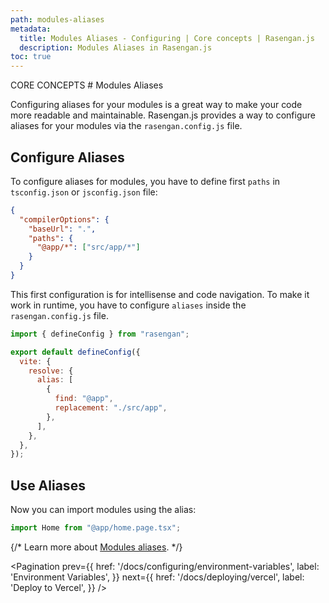 ```yaml
---
path: modules-aliases
metadata:
  title: Modules Aliases - Configuring | Core concepts | Rasengan.js
  description: Modules Aliases in Rasengan.js
toc: true
---
```



<span className="text-[12px] font-mono-regular text-foreground/60">
  CORE CONCEPTS
</span>
# Modules Aliases

Configuring aliases for your modules is a great way to make your code more readable and maintainable. 
Rasengan.js provides a way to configure aliases for your modules via the `rasengan.config.js` file.

## Configure Aliases

To configure aliases for modules, you have to define first `paths` in `tsconfig.json` or `jsconfig.json` file:

```json title="JSON" showLineNumbers copy
{
  "compilerOptions": {
    "baseUrl": ".",
    "paths": {
      "@app/*": ["src/app/*"]
    }
  }
}
```

This first configuration is for intellisense and code navigation. To make it work in runtime, you have to configure `aliases` inside the `rasengan.config.js` file.

```javascript title="rasengan.config.js" showLineNumbers copy
import { defineConfig } from "rasengan";

export default defineConfig({
  vite: {
    resolve: {
      alias: [
        {
          find: "@app",
          replacement: "./src/app",
        },
      ],
    },
  },
});
```

## Use Aliases

Now you can import modules using the alias:

```typescript title="app.router.ts" showLineNumbers copy
import Home from "@app/home.page.tsx";
```

{/* <AlertBox>
  Learn more about [Modules
  aliases](/docs/api-reference/rasengan-config/aliases).
</AlertBox> */}


<Pagination 
  prev={{
    href: '/docs/configuring/environment-variables',
    label: 'Environment Variables',
  }}
  next={{
    href: '/docs/deploying/vercel',
    label: 'Deploy to Vercel',
  }}
/>